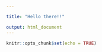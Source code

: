 ```yaml
---

title: "Hello there!!"

output: html_document
---
```


```r
knitr::opts_chunk$set(echo = TRUE)
```


